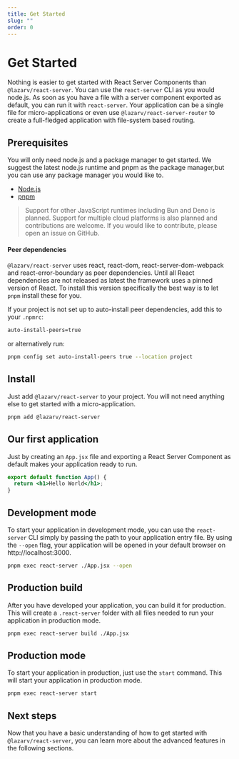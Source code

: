 ```yaml
---
title: Get Started
slug: ""
order: 0
---
```


# Get Started

Nothing is easier to get started with React Server Components than `@lazarv/react-server`. You can use the `react-server` CLI as you would node.js. As soon as you have a file with a server component exported as default, you can run it with `react-server`. Your application can be a single file for micro-applications or even use `@lazarv/react-server-router` to create a full-fledged application with file-system based routing.

## Prerequisites

You will only need node.js and a package manager to get started. We suggest the latest node.js runtime and pnpm as the package manager,but you can use any package manager you would like to.

- [Node.js](https://nodejs.org)
- [pnpm](https://pnpm.io)

> Support for other JavaScript runtimes including Bun and Deno is planned. Support for multiple cloud platforms is also planned and contributions are welcome. If you would like to contribute, please open an issue on GitHub.

#### Peer dependencies

`@lazarv/react-server` uses react, react-dom, react-server-dom-webpack and react-error-boundary as peer dependencies. Until all React dependencies are not released as latest the framework uses a pinned version of React. To install this version specifically the best way is to let `pnpm` install these for you.

If your project is not set up to auto-install peer dependencies, add this to your `.npmrc`:

```sh
auto-install-peers=true
```

or alternatively run:

```sh
pnpm config set auto-install-peers true --location project
```

## Install

Just add `@lazarv/react-server` to your project. You will not need anything else to get started with a micro-application.

```sh
pnpm add @lazarv/react-server
```

## Our first application

Just by creating an `App.jsx` file and exporting a React Server Component as default makes your application ready to run.

```jsx
export default function App() {
  return <h1>Hello World</h1>;
}
```

## Development mode

To start your application in development mode, you can use the `react-server` CLI simply by passing the path to your application entry file. By using the `--open` flag, your application will be opened in your default browser on http://localhost:3000.

```sh
pnpm exec react-server ./App.jsx --open
```

## Production build

After you have developed your application, you can build it for production. This will create a `.react-server` folder with all files needed to run your application in production mode.

```sh
pnpm exec react-server build ./App.jsx
```

## Production mode

To start your application in production, just use the `start` command. This will start your application in production mode.

```sh
pnpm exec react-server start
```

## Next steps

Now that you have a basic understanding of how to get started with `@lazarv/react-server`, you can learn more about the advanced features in the following sections.
